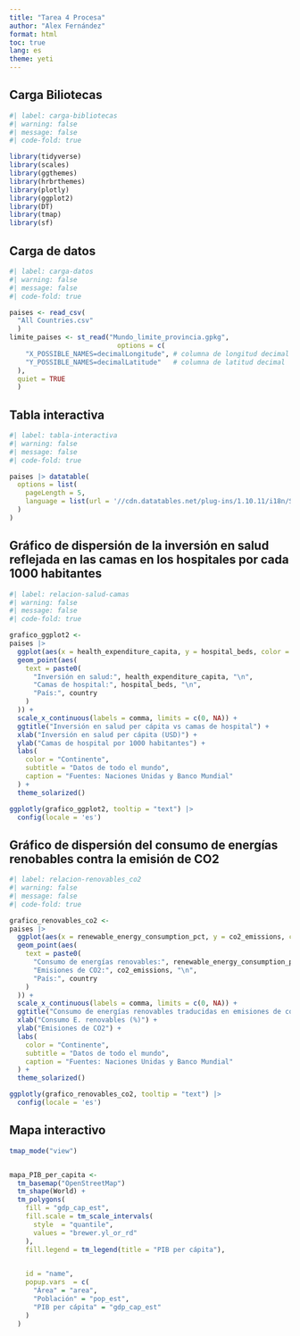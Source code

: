 ---
title: "Tarea 4 Procesa"
author: "Alex Fernández"
format: html
toc: true
lang: es
theme: yeti
---

## Carga Biliotecas

```{r}
#| label: carga-bibliotecas
#| warning: false
#| message: false
#| code-fold: true

library(tidyverse)
library(scales)
library(ggthemes)
library(hrbrthemes)
library(plotly)
library(ggplot2)
library(DT)
library(tmap)
library(sf)
```


## Carga de datos

```{r}
#| label: carga-datos
#| warning: false
#| message: false
#| code-fold: true

paises <- read_csv(
  "All Countries.csv"
  )
limite_paises <- st_read("Mundo_limite_provincia.gpkg",
                           options = c(
    "X_POSSIBLE_NAMES=decimalLongitude", # columna de longitud decimal
    "Y_POSSIBLE_NAMES=decimalLatitude"   # columna de latitud decimal
  ),
  quiet = TRUE
  )
```

## Tabla interactiva

```{r}
#| label: tabla-interactiva
#| warning: false
#| message: false
#| code-fold: true

paises |> datatable(
  options = list(
    pageLength = 5,
    language = list(url = '//cdn.datatables.net/plug-ins/1.10.11/i18n/Spanish.json')
  )
)
```


## Gráfico de dispersión de la inversión en salud reflejada en las camas en los hospitales por cada 1000 habitantes

```{r}
#| label: relacion-salud-camas
#| warning: false
#| message: false
#| code-fold: true

grafico_ggplot2 <-
paises |>
  ggplot(aes(x = health_expenditure_capita, y = hospital_beds, color = continent)) +
  geom_point(aes(
    text = paste0(
      "Inversión en salud:", health_expenditure_capita, "\n",
      "Camas de hospital:", hospital_beds, "\n",
      "País:", country
    )
  )) +
  scale_x_continuous(labels = comma, limits = c(0, NA)) +
  ggtitle("Inversión en salud per cápita vs camas de hospital") +
  xlab("Inversión en salud per cápita (USD)") +
  ylab("Camas de hospital por 1000 habitantes") +
  labs(
    color = "Continente",
    subtitle = "Datos de todo el mundo",
    caption = "Fuentes: Naciones Unidas y Banco Mundial"
  ) +
  theme_solarized()

ggplotly(grafico_ggplot2, tooltip = "text") |> 
  config(locale = 'es')
```

## Gráfico de dispersión del consumo de energías renobables contra la emisión de CO2

```{r}
#| label: relacion-renovables_co2
#| warning: false
#| message: false
#| code-fold: true

grafico_renovables_co2 <-
paises |>
  ggplot(aes(x = renewable_energy_consumption_pct, y = co2_emissions, color = continent)) +
  geom_point(aes(
    text = paste0(
      "Consumo de energías renovables:", renewable_energy_consumption_pct, "\n",
      "Emisiones de CO2:", co2_emissions, "\n",
      "País:", country
    )
  )) +
  scale_x_continuous(labels = comma, limits = c(0, NA)) +
  ggtitle("Consumo de energías renovables traducidas en emisiones de co2") +
  xlab("Consumo E. renovables (%)") +
  ylab("Emisiones de CO2") +
  labs(
    color = "Continente",
    subtitle = "Datos de todo el mundo",
    caption = "Fuentes: Naciones Unidas y Banco Mundial"
  ) +
  theme_solarized()

ggplotly(grafico_renovables_co2, tooltip = "text") |> 
  config(locale = 'es')
```

## Mapa interactivo

```{r}

tmap_mode("view")


mapa_PIB_per_capita <-
  tm_basemap("OpenStreetMap")
  tm_shape(World) +
  tm_polygons(
    fill = "gdp_cap_est",
    fill.scale = tm_scale_intervals( 
      style  = "quantile",
      values = "brewer.yl_or_rd"   
    ),
    fill.legend = tm_legend(title = "PIB per cápita"), 

    
    id = "name", 
    popup.vars  = c( 
      "Área" = "area",
      "Población" = "pop_est",
      "PIB per cápita" = "gdp_cap_est"
    )
  )

```

